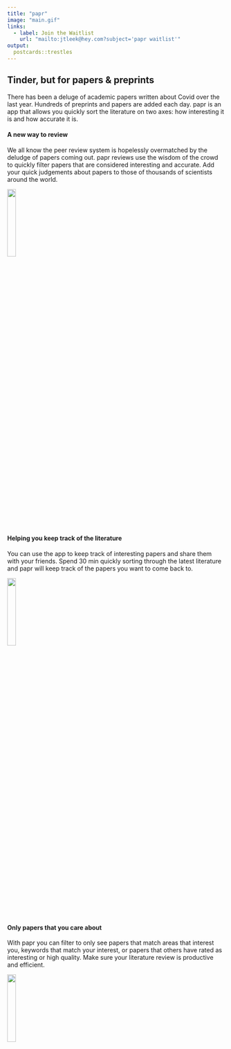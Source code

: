 ```yaml
---
title: "papr"
image: "main.gif"
links:
  - label: Join the Waitlist
    url: "mailto:jtleek@hey.com?subject='papr waitlist'"
output:
  postcards::trestles
---
```

 
## Tinder, but for papers & preprints

There has been a deluge of academic papers written about Covid over the last year. Hundreds of preprints and papers are added each day. papr is an app that allows you quickly sort the literature on two axes: how interesting it is and how accurate it is. 

#### A new way to review

We all know the peer review system is hopelessly overmatched by the deludge of papers coming out. papr reviews use the wisdom of the crowd to quickly filter papers that are considered interesting and accurate. Add your quick judgements about papers to those of thousands of scientists around the world. 

<img src="axes.png" width="20%"  class="rounded mx-auto d-block">

#### Helping you keep track of the literature

You can use the app to keep track of interesting papers and share them with your friends. Spend 30 min quickly sorting through the latest literature and papr will keep track of the papers you want to come back to. 

<img src="track.gif" width="20%"  class="rounded mx-auto d-block">


#### Only papers that you care about

With papr you can filter to only see papers that match areas that interest you, keywords that match your interest, or papers that others have rated as interesting or high quality. Make sure your literature review is productive and efficient. 


<img src="fields.gif" width="20%"  class="rounded mx-auto d-block">
